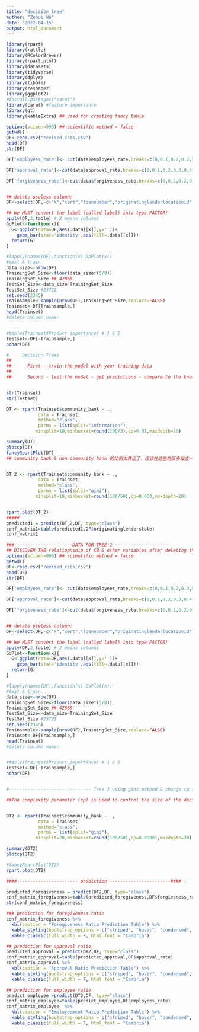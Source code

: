 ```yaml
---
title: "decision_tree"
author: "Zehui Wu"
date: '2022-04-15'
output: html_document
---
```


```r
library(rpart)
library(rattle)
library(RColorBrewer)
library(rpart.plot)
library(datasets)
library(tidyverse)
library(dplyr)
library(tibble)
library(reshape2)
library(ggplot2)
#install.packages("caret")
library(caret) #feature importance 
library(gt)
library(kableExtra) ## used for creating fancy table
```


```r
options(scipen=999) ## scientific method = false
getwd() 
DF<-read.csv("revised_csbs.csv") 
head(DF) 
str(DF) 

DF['employees_rate']<- cut(data$employees_rate,breaks=c(0,0.1,0.2,0.3,0.4,0.5))

DF['approval_rate']<-cut(data$approval_rate,breaks=c(0,0.1,0.2,0.3,0.4,0.5))

DF['forgiveness_rate']<-cut(data$forgiveness_rate,breaks=c(0,0.1,0.2,0.3,0.4,0.5))


## delete useless column:
DF<-select(DF,-c("X","cert","loannumber","originatinglenderlocationid","dateapproved","borrowername","naicscode","borrowercity","currentapprovalamount","X._of_employees","forgivenessamount","originatinglendercity","originatinglender","minority"))  

## We MUST convert the label (called label) into type FACTOR!
apply(DF,2,table) # 2 means columns
GoPlot<-function(x){
  G<-ggplot(data=DF,aes(.data[[x]],y=''))+
    geom_bar(stat='identity',aes(fill=.data[[x]]))
  return(G) 
} 

#lapply(names(DF),function(x) GoPlot(x))
#test & train
data_size<-nrow(DF) 
TrainingSet_Size<-floor(data_size*(5/8)) 
TrainingSet_Size ## 42868
TestSet_Size<-data_size-TrainingSet_Size
TestSet_Size #25721
set.seed(2345)
Trainsample<-sample(nrow(DF),TrainingSet_Size,replace=FALSE)
Trainset<-DF[Trainsample,]
head(Trainset)
#delete column name:


#table(Trainset$Product_importance) # 1 6 5
Testset<-DF[-Trainsample,]
nchar(DF)

```

```r

#     Decision Trees
##
##      First - train the model with your training data
##
##      Second - test the model - get predictions - compare to the known labels you have.


str(Trainset)
str(Testset)

DT <- rpart(Trainset$community_bank ~ ., 
            data = Trainset, 
            method="class",
            parms = list(split="information"),
           minsplit=10,minbucket=round(100/3),cp=0.01,maxdepth=10)

summary(DT) 
plotcp(DT) 
fancyRpartPlot(DT) 
## community bank & non community bank 的比例太靠近了，应该在这些地区多设立一些community bank（满足当地的需求） --> 解决跨州借款的问题（提供政府的供应） 供需 


DT_2 <- rpart(Trainset$community_bank ~ ., 
            data = Trainset, 
            method="class",
            parms = list(split="gini"),
           minsplit=10,minbucket=round(100/50),cp=0.003,maxdepth=20)


rpart.plot(DT_2)
#####
predicted1 = predict(DT_2,DF, type="class") 
conf_matrix1=table(predicted1,DF$originatinglenderstate) 
conf_matrix1

``` 



```r
###----------------------DATA FOR TREE 2----------------------
## DISCOVER THE relatiopnship of CB & other variables after deleting the states
options(scipen=999) ## scientific method = false
getwd() 
DF<-read.csv("revised_csbs.csv") 
head(DF) 
str(DF) 

DF['employees_rate']<- cut(data$employees_rate,breaks=c(0,0.1,0.2,0.3,0.4,0.5))

DF['approval_rate']<-cut(data$approval_rate,breaks=c(0,0.1,0.2,0.3,0.4,0.5))

DF['forgiveness_rate']<-cut(data$forgiveness_rate,breaks=c(0,0.1,0.2,0.3,0.4,0.5))


## delete useless column:
DF<-select(DF,-c("X","cert","loannumber","originatinglenderlocationid","dateapproved","borrowername","naicscode","borrowercity","currentapprovalamount","X._of_employees","forgivenessamount","originatinglendercity","originatinglender","minority","borrowerstate","originatinglenderstate")) 

## We MUST convert the label (called label) into type FACTOR!
apply(DF,2,table) # 2 means columns
GoPlot<-function(x){
  G<-ggplot(data=DF,aes(.data[[x]],y=''))+
    geom_bar(stat='identity',aes(fill=.data[[x]]))
  return(G) 
} 

#lapply(names(DF),function(x) GoPlot(x))
#test & train
data_size<-nrow(DF) 
TrainingSet_Size<-floor(data_size*(5/8)) 
TrainingSet_Size ## 42868
TestSet_Size<-data_size-TrainingSet_Size
TestSet_Size #25721
set.seed(2345)
Trainsample<-sample(nrow(DF),TrainingSet_Size,replace=FALSE)
Trainset<-DF[Trainsample,]
head(Trainset)
#delete column name:


#table(Trainset$Product_importance) # 1 6 5
Testset<-DF[-Trainsample,]
nchar(DF)


#------------------------------- Tree 2 using gini method & change cp to 0.00001

##The complexity parameter (cp) is used to control the size of the decision tree and to select the optimal tree size. 


DT2 <- rpart(Trainset$community_bank ~ ., 
            data = Trainset, 
            method="class",
            parms = list(split="gini"),
           minsplit=20,minbucket=round(100/50),cp=0.00001,maxdepth=30)

summary(DT2)
plotcp(DT2)

#fancyRpartPlot(DT2) 
rpart.plot(DT2)

####----------------------- prediction -----------------------#### : 

predicted_foregiveness = predict(DT2,DF, type="class")
conf_matrix_foregiveness=table(predicted_foregiveness,DF$forgiveness_rate) 
str(conf_matrix_foregiveness)

### prediction for foregiveness ratio
conf_matrix_foregiveness %>%
  kbl(caption = "Foregiveness Ratio Prediction Table") %>%
  kable_styling(bootstrap_options = c("striped", "hover", "condensed", "responsive"),full_width = F)%>%
  kable_classic(full_width = F, html_font = "Cambria")

## prediction for approval ratio
predicted_approval = predict(DT2,DF, type="class")
conf_matrix_approval=table(predicted_approval,DF$approval_rate) 
conf_matrix_approval %>%
  kbl(caption = "Approval Ratio Prediction Table") %>%
  kable_styling(bootstrap_options = c("striped", "hover", "condensed", "responsive"),full_width = F)%>%
  kable_classic(full_width = F, html_font = "Cambria")

## prediction for employee ratio
predict_employee =predict(DT2,DF, type="class")
conf_matrix_employee=table(predict_employee,DF$employees_rate) 
conf_matrix_employee  %>%
  kbl(caption = "Employeement Ratio Prediction Table") %>%
  kable_styling(bootstrap_options = c("striped", "hover", "condensed", "responsive"),full_width = F)%>%
  kable_classic(full_width = F, html_font = "Cambria") 


``` 

